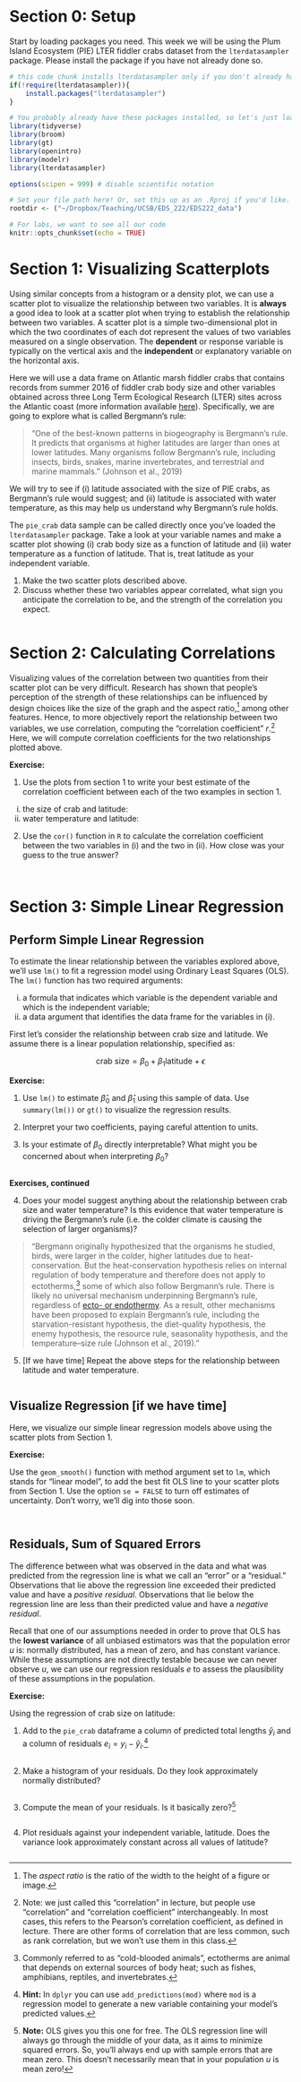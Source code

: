# Section 0: Setup

Start by loading packages you need. This week we will be using the Plum Island Ecosystem (PIE) LTER fiddler crabs dataset from the `lterdatasampler` package. Please install the package if you have not already done so.

```r
# this code chunk installs lterdatasampler only if you don't already have it installed
if(!require(lterdatasampler)){
    install.packages("lterdatasampler")
}
```

```r
# You probably already have these packages installed, so let's just load them
library(tidyverse)
library(broom)
library(gt)
library(openintro)
library(modelr)
library(lterdatasampler)

options(scipen = 999) # disable scientific notation

# Set your file path here! Or, set this up as an .Rproj if you'd like.
rootdir <- ("~/Dropbox/Teaching/UCSB/EDS_222/EDS222_data")

# For labs, we want to see all our code
knitr::opts_chunk$set(echo = TRUE)
```

# Section 1: Visualizing Scatterplots

Using similar concepts from a histogram or a density plot, we can use a scatter plot to visualize the relationship between two variables. It is **always** a good idea to look at a scatter plot when trying to establish the relationship between two variables. A scatter plot is a simple two-dimensional plot in which the two coordinates of each dot represent the values of two variables measured on a single observation. The **dependent** or response variable is typically on the vertical axis and the **independent** or explanatory variable on the horizontal axis.

Here we will use a data frame on Atlantic marsh fiddler crabs that contains records from summer 2016 of fiddler crab body size and other variables obtained across three Long Term Ecological Research (LTER) sites across the Atlantic coast (more information available [here](https://github.com/lter/lterdatasampler)). Specifically, we are going to explore what is called Bergmann's rule:

> "One of the best-known patterns in biogeography is Bergmann's rule. It predicts that organisms at higher latitudes are larger than ones at lower latitudes. Many organisms follow Bergmann's rule, including insects, birds, snakes, marine invertebrates, and terrestrial and marine mammals." (Johnson et al., 2019)

We will try to see if (i) latitude associated with the size of PIE crabs, as Bergmann's rule would suggest; and (ii) latitude is associated with water temperature, as this may help us understand why Bergmann's rule holds.

The `pie_crab` data sample can be called directly once you've loaded the `lterdatasampler` package. Take a look at your variable names and make a scatter plot showing (i) crab body size as a function of latitude and (ii) water temperature as a function of latitude. That is, treat latitude as your independent variable.

1.  Make the two scatter plots described above.
2.  Discuss whether these two variables appear correlated, what sign you anticipate the correlation to be, and the strength of the correlation you expect.

```r

```

# Section 2: Calculating Correlations

Visualizing values of the correlation between two quantities from their scatter plot can be very difficult. Research has shown that people's perception of the strength of these relationships can be influenced by design choices like the size of the graph and the aspect ratio,[^2] among other features. Hence, to more objectively report the relationship between two variables, we use correlation, computing the "correlation coefficient" $r$.[^3] Here, we will compute correlation coefficients for the two relationships plotted above.

[^2]: The *aspect ratio* is the ratio of the width to the height of a figure or image.

[^3]: Note: we just called this "correlation" in lecture, but people use "correlation" and "correlation coefficient" interchangeably. In most cases, this refers to the Pearson's correlation coefficient, as defined in lecture. There are other forms of correlation that are less common, such as rank correlation, but we won't use them in this class.

**Exercise:**

1.  Use the plots from section 1 to write your best estimate of the correlation coefficient between each of the two examples in section 1.

<!-- -->

(i) the size of crab and latitude:
(ii) water temperature and latitude:

<!-- -->

2.  Use the `cor()` function in `R` to calculate the correlation coefficient between the two variables in (i) and the two in (ii). How close was your guess to the true answer?

```r

```

```r

```

# Section 3: Simple Linear Regression

## Perform Simple Linear Regression

To estimate the linear relationship between the variables explored above, we'll use `lm()` to fit a regression model using Ordinary Least Squares (OLS). The `lm()` function has two required arguments:

(i) a formula that indicates which variable is the dependent variable and which is the independent variable;
(ii) a data argument that identifies the data frame for the variables in (i).

First let's consider the relationship between crab size and latitude. We assume there is a linear population relationship, specified as:

$$\text{crab size} = \beta_0 + \beta_1 \text{latitude} + \epsilon$$

**Exercise:**

1.  Use `lm()` to estimate $\hat\beta_0$ and $\hat\beta_1$ using this sample of data. Use `summary(lm())` or `gt()` to visualize the regression results.

2.  Interpret your two coefficients, paying careful attention to units.

3.  Is your estimate of $\beta_0$ directly interpretable? What might you be concerned about when interpreting $\beta_0$?

```r

```

**Exercises, continued**

4.  Does your model suggest anything about the relationship between crab size and water temperature? Is this evidence that water temperature is driving the Bergmann's rule (i.e. the colder climate is causing the selection of larger organisms)?

> "Bergmann originally hypothesized that the organisms he studied, birds, were larger in the colder, higher latitudes due to heat-conservation. But the heat-conservation hypothesis relies on internal regulation of body temperature and therefore does not apply to ectotherms,[^1] some of which also follow Bergmann's rule. There is likely no universal mechanism underpinning Bergmann's rule, regardless of [ecto- or endothermy](https://www.khanacademy.org/science/ap-biology/ecology-ap/energy-flow-through-ecosystems/a/endotherms-ectotherms). As a result, other mechanisms have been proposed to explain Bergmann's rule, including the starvation-resistant hypothesis, the diet-quality hypothesis, the enemy hypothesis, the resource rule, seasonality hypothesis, and the temperature--size rule (Johnson et al., 2019)."

[^1]: Commonly referred to as "cold-blooded animals", ectotherms are animal that depends on external sources of body heat; such as fishes, amphibians, reptiles, and invertebrates.

5.  [If we have time] Repeat the above steps for the relationship between latitude and water temperature.

```r

```

## Visualize Regression [if we have time]

Here, we visualize our simple linear regression models above using the scatter plots from Section 1.

**Exercise:**

Use the `geom_smooth()` function with method argument set to `lm`, which stands for "linear model", to add the best fit OLS line to your scatter plots from Section 1. Use the option `se = FALSE` to turn off estimates of uncertainty. Don't worry, we'll dig into those soon.

```r

```

```r

```

## Residuals, Sum of Squared Errors

The difference between what was observed in the data and what was predicted from the regression line is what we call an "error" or a "residual." Observations that lie above the regression line exceeded their predicted value and have a *positive residual*. Observations that lie below the regression line are less than their predicted value and have a *negative residual*.

Recall that one of our assumptions needed in order to prove that OLS has the **lowest variance** of all unbiased estimators was that the population error $u$ is: normally distributed, has a mean of zero, and has constant variance. While these assumptions are not directly testable because we can never observe $u$, we can use our regression residuals $e$ to assess the plausibility of these assumptions in the population.

**Exercise:**

Using the regression of crab size on latitude:

1.  Add to the `pie_crab` dataframe a column of predicted total lengths $\hat y_i$ and a column of residuals $e_i = y_i-\hat y_i$.[^4]

[^4]: **Hint:** In `dplyr` you can use `add_predictions(mod)` where `mod` is a regression model to generate a new variable containing your model's predicted values.

```r

```

2.  Make a histogram of your residuals. Do they look approximately normally distributed?

```r

```


3.  Compute the mean of your residuals. Is it basically zero?[^5]

[^5]: **Note:** OLS gives you this one for free. The OLS regression line will always go through the middle of your data, as it aims to minimize squared errors. So, you'll always end up with sample errors that are mean zero. This doesn't necessarily mean that in your population $u$ is mean zero!

```r

```

4.  Plot residuals against your independent variable, latitude. Does the variance look approximately constant across all values of latitude?

```r

```


